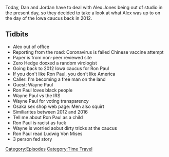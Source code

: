 {{DEFAULTSORT:
    #_EPISODE_0395:Ghosts Of Caucuses Past
}}{{Episode
    | title           = Ghosts Of Caucuses Past
    | caption         = [https://knowledgefight.libsyn.com/knowledge-fight-ghosts-of-caucuses-past Listen to this episode on Libsyn]
    | episodeNumber   = 395
    | length          = 01:14:20
    | airDate         = February 5, 2020
    | coverageDate    = January 3, 2012
    | episodeType     = [[:Category:Time Travel|Time Travel]]
    | appearance      = [[Ron Paul]], [[Wayne Paul]], [[Ludwig Von Mises]]
    | previousEpisode = [[394: January 31, 2020]]
    | nextEpisode     = [[396: February 6, 2020]]
}}

{{Stub}}

Today, Dan and Jordan have to deal with Alex Jones being out of studio in the present day, so they decided to take a look at what Alex was up to on the day of the Iowa caucus back in 2012.

==Tidbits==

*Alex out of office
*Reporting from the road: Coronavirus is failed Chinese vaccine attempt
*Paper is from non-peer reviewed site
*Zero Hedge doxxed a random virologist
*Going back to 2012 Iowa caucus for Ron Paul
*If you don't like Ron Paul, you don't like America
*Caller: I'm becoming a free man on the land
*Guest: Wayne Paul
*Ron Paul loves black people
*Wayne Paul vs the IRS
*Wayne Paul for voting transparency
*Osaka sex shop web page: Men also squirt
*Similiarites between 2012 and 2016
*Tell me about Ron Paul as a child
*Ron Paul is racist as fuck
*Wayne is worried aobut dirty tricks at the caucus
*Ron Paul read Ludwig Von Mises
*3 person fed story

[[Category:Episodes]]
[[Category:Time Travel]]
